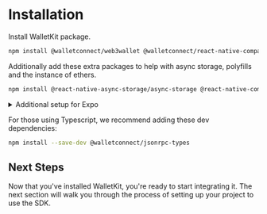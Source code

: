 # Installation

Install WalletKit package.

```bash npm2yarn
npm install @walletconnect/web3wallet @walletconnect/react-native-compat
```

Additionally add these extra packages to help with async storage, polyfills and the instance of ethers.

```bash npm2yarn
npm install @react-native-async-storage/async-storage @react-native-community/netinfo react-native-get-random-values fast-text-encoding @ethersproject/shims ethers@5.7.2 @json-rpc-tools/utils
```

<details>
<summary>Additional setup for Expo</summary>
<div>
```
npx expo install expo-application
```
</div>
</details>

For those using Typescript, we recommend adding these dev dependencies:

```bash npm2yarn
npm install --save-dev @walletconnect/jsonrpc-types
```

## Next Steps

Now that you've installed WalletKit, you're ready to start integrating it. The next section will walk you through the process of setting up your project to use the SDK.
